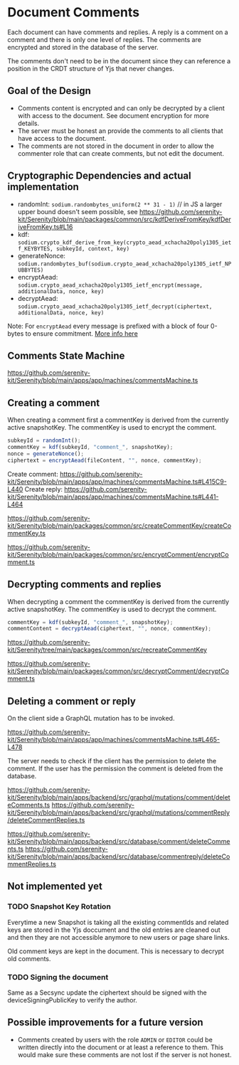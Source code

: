 # Document Comments

Each document can have comments and replies. A reply is a comment on a comment and there is only one level of replies. The comments are encrypted and stored in the database of the server.

The comments don't need to be in the document since they can reference a position in the CRDT structure of Yjs that never changes.

## Goal of the Design

- Comments content is encrypted and can only be decrypted by a client with access to the document. See document encryption for more details.
- The server must be honest an provide the comments to all clients that have access to the document.
- The comments are not stored in the document in order to allow the commenter role that can create comments, but not edit the document.

## Cryptographic Dependencies and actual implementation

- randomInt: `sodium.randombytes_uniform(2 ** 31 - 1)` // in JS a larger upper bound doesn't seem possible, see https://github.com/serenity-kit/Serenity/blob/main/packages/common/src/kdfDeriveFromKey/kdfDeriveFromKey.ts#L16
- kdf: `sodium.crypto_kdf_derive_from_key(crypto_aead_xchacha20poly1305_ietf_KEYBYTES, subkeyId, context, key)`
- generateNonce: `sodium.randombytes_buf(sodium.crypto_aead_xchacha20poly1305_ietf_NPUBBYTES)`
- encryptAead: `sodium.crypto_aead_xchacha20poly1305_ietf_encrypt(message, additionalData, nonce, key)`
- decryptAead: `sodium.crypto_aead_xchacha20poly1305_ietf_decrypt(ciphertext, additionalData, nonce, key)`

Note: For `encryptAead` every message is prefixed with a block of four 0-bytes to ensure commitment. [More info here](https://github.com/serenity-kit/secsync/blob/main/packages/secsync/src/crypto/encryptAead.ts#L16-L20)

## Comments State Machine

https://github.com/serenity-kit/Serenity/blob/main/apps/app/machines/commentsMachine.ts

## Creating a comment

When creating a comment first a commentKey is derived from the currently active snapshotKey. The commentKey is used to encrypt the comment.

```ts
subkeyId = randomInt();
commentKey = kdf(subkeyId, "comment_", snapshotKey);
nonce = generateNonce();
ciphertext = encryptAead(fileContent, "", nonce, commentKey);
```

Create comment: https://github.com/serenity-kit/Serenity/blob/main/apps/app/machines/commentsMachine.ts#L415C9-L440
Create reply: https://github.com/serenity-kit/Serenity/blob/main/apps/app/machines/commentsMachine.ts#L441-L464

https://github.com/serenity-kit/Serenity/blob/main/packages/common/src/createCommentKey/createCommentKey.ts

https://github.com/serenity-kit/Serenity/blob/main/packages/common/src/encryptComment/encryptComment.ts

## Decrypting comments and replies

When decrypting a comment the commentKey is derived from the currently active snapshotKey. The commentKey is used to decrypt the comment.

```ts
commentKey = kdf(subkeyId, "comment_", snapshotKey);
commentContent = decryptAead(ciphertext, "", nonce, commentKey);
```

https://github.com/serenity-kit/Serenity/tree/main/packages/common/src/recreateCommentKey

https://github.com/serenity-kit/Serenity/blob/main/packages/common/src/decryptComment/decryptComment.ts

## Deleting a comment or reply

On the client side a GraphQL mutation has to be invoked.

https://github.com/serenity-kit/Serenity/blob/main/apps/app/machines/commentsMachine.ts#L465-L478

The server needs to check if the client has the permission to delete the comment. If the user has the permission the comment is deleted from the database.

https://github.com/serenity-kit/Serenity/blob/main/apps/backend/src/graphql/mutations/comment/deleteComments.ts
https://github.com/serenity-kit/Serenity/blob/main/apps/backend/src/graphql/mutations/commentReply/deleteCommentReplies.ts

https://github.com/serenity-kit/Serenity/blob/main/apps/backend/src/database/comment/deleteComments.ts
https://github.com/serenity-kit/Serenity/blob/main/apps/backend/src/database/commentreply/deleteCommentReplies.ts

## Not implemented yet

### TODO Snapshot Key Rotation

Everytime a new Snapshot is taking all the existing commentIds and related keys are stored in the Yjs doccument and the old entries are cleaned out and then they are not accessible anymore to new users or page share links.

Old comment keys are kept in the document. This is necessary to decrypt old comments.

### TODO Signing the document

Same as a Secsync update the ciphertext should be signed with the deviceSigningPublicKey to verify the author.

## Possible improvements for a future version

- Comments created by users with the role `ADMIN` or `EDITOR` could be written directly into the document or at least a reference to them. This would make sure these comments are not lost if the server is not honest.
